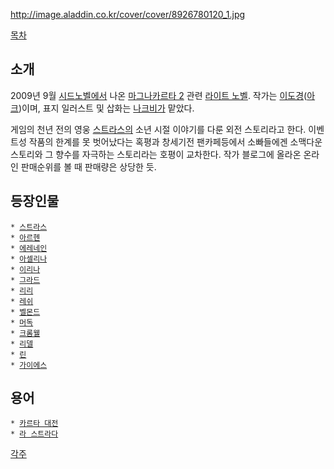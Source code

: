 http://image.aladdin.co.kr/cover/cover/8926780120_1.jpg

[[목차]]

== 소개 ==
2009년 9월 [[시드노벨]]에서 나온 [[마그나카르타 2]] 관련 [[라이트 노벨]].
작가는 [[이도경]]([[아크]])이며, 표지 일러스트 및 삽화는 [[나크비]]가 맡았다.

게임의 천년 전의 영웅 [[스트라스]]의 소년 시절 이야기를 다룬 외전 스토리라고 한다.
이벤트성 작품의 한계를 못 벗어났다는 혹평과 창세기전 팬카페등에서 소빠들에겐 소맥다운 스토리와 그 향수를 자극하는 스토리라는 호평이 교차한다.
작가 블로그에 올라온 온라인 판매순위를 볼 때 판매량은 상당한 듯. 

== 등장인물 ==
 * [[스트라스]]
 * [[아르헨]]
 * [[에레네인]]
 * [[아셀리나]]
 * [[이리나]]
 * [[그라드]]
 * [[리리]]
 * [[레쉬]]
 * [[벨몬드]]
 * [[머독]]
 * [[크롬웰]]
 * [[리델]]
 * [[린]]
 * [[가이에스]]
 
== 용어 ==
 * [[카르타 대전]]
 * [[라 스트라다]]

[[각주]]

